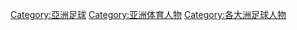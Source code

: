 [[Category:亞洲足球|Category:亞洲足球]]
[[Category:亚洲体育人物|Category:亚洲体育人物]]
[[Category:各大洲足球人物|Category:各大洲足球人物]]